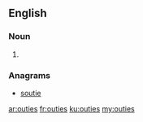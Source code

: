 ==English==

===Noun===
{{head|en|plural}}

# {{plural of|outie|lang=en}}

===Anagrams===
* [[soutie#English|soutie]]

[[ar:outies]]
[[fr:outies]]
[[ku:outies]]
[[my:outies]]